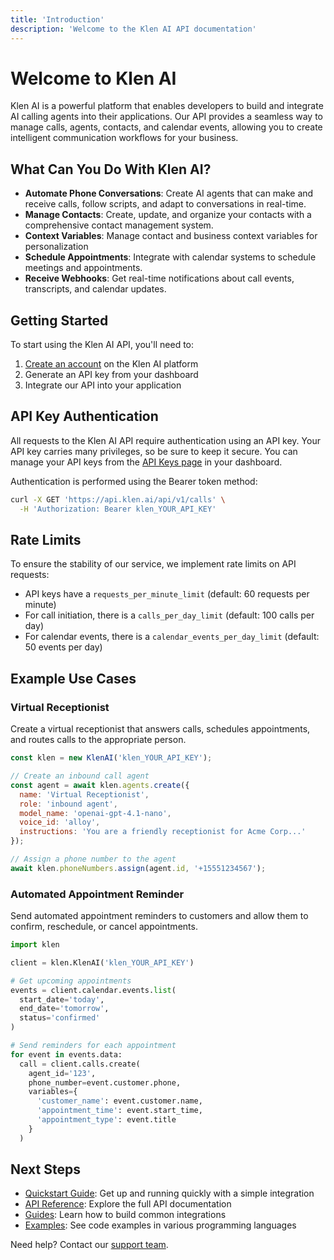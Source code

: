 ```yaml
---
title: 'Introduction'
description: 'Welcome to the Klen AI API documentation'
---
```


# Welcome to Klen AI

Klen AI is a powerful platform that enables developers to build and integrate AI calling agents into their applications. Our API provides a seamless way to manage calls, agents, contacts, and calendar events, allowing you to create intelligent communication workflows for your business.

## What Can You Do With Klen AI?

- **Automate Phone Conversations**: Create AI agents that can make and receive calls, follow scripts, and adapt to conversations in real-time.
- **Manage Contacts**: Create, update, and organize your contacts with a comprehensive contact management system.
- **Context Variables**: Manage contact and business context variables for personalization
- **Schedule Appointments**: Integrate with calendar systems to schedule meetings and appointments.
- **Receive Webhooks**: Get real-time notifications about call events, transcripts, and calendar updates.

## Getting Started

To start using the Klen AI API, you'll need to:

1. [Create an account](https://klen.ai/get-started) on the Klen AI platform
2. Generate an API key from your dashboard
3. Integrate our API into your application

## API Key Authentication

All requests to the Klen AI API require authentication using an API key. Your API key carries many privileges, so be sure to keep it secure. You can manage your API keys from the [API Keys page](https://app.klen.ai/settings/api-keys) in your dashboard.

Authentication is performed using the Bearer token method:

```bash
curl -X GET 'https://api.klen.ai/api/v1/calls' \
  -H 'Authorization: Bearer klen_YOUR_API_KEY'
```

## Rate Limits

To ensure the stability of our service, we implement rate limits on API requests:

- API keys have a `requests_per_minute_limit` (default: 60 requests per minute)
- For call initiation, there is a `calls_per_day_limit` (default: 100 calls per day)
- For calendar events, there is a `calendar_events_per_day_limit` (default: 50 events per day)

## Example Use Cases

### Virtual Receptionist

Create a virtual receptionist that answers calls, schedules appointments, and routes calls to the appropriate person.

```javascript
const klen = new KlenAI('klen_YOUR_API_KEY');

// Create an inbound call agent
const agent = await klen.agents.create({
  name: 'Virtual Receptionist',
  role: 'inbound agent',
  model_name: 'openai-gpt-4.1-nano',
  voice_id: 'alloy',
  instructions: 'You are a friendly receptionist for Acme Corp...'
});

// Assign a phone number to the agent
await klen.phoneNumbers.assign(agent.id, '+15551234567');
```

### Automated Appointment Reminder

Send automated appointment reminders to customers and allow them to confirm, reschedule, or cancel appointments.

```python
import klen

client = klen.KlenAI('klen_YOUR_API_KEY')

# Get upcoming appointments
events = client.calendar.events.list(
  start_date='today',
  end_date='tomorrow',
  status='confirmed'
)

# Send reminders for each appointment
for event in events.data:
  call = client.calls.create(
    agent_id='123',
    phone_number=event.customer.phone,
    variables={
      'customer_name': event.customer.name,
      'appointment_time': event.start_time,
      'appointment_type': event.title
    }
  )
```

## Next Steps

- [Quickstart Guide](/quickstart): Get up and running quickly with a simple integration
- [API Reference](/api-reference/introduction): Explore the full API documentation
- [Guides](/guides): Learn how to build common integrations
- [Examples](/examples): See code examples in various programming languages

Need help? Contact our [support team](mailto:support@klen.ai).